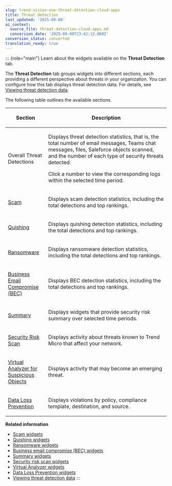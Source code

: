 ```yaml
---
slug: trend-vision-one-threat-detection-cloud-apps
title: Threat detection
last_updated: '2025-09-08'
ai_context:
  source_file: threat-detection-cloud-apps.md
  conversion_date: '2025-09-08T23:42:12.060Z'
conversion_status: converted
translation_ready: true
---
```


::: {role="main"}
Learn about the widgets available on the **Threat Detection** tab.

The **Threat Detection** tab groups widgets into different sections, each providing a different perspective about threats in your organization. You can configure how this tab displays threat detection data. For details, see [Viewing threat detection data](viewing-threat-detection-data.mdx).

The following table outlines the available sections.

<table>
<colgroup>
<col style="width: 25%" />
<col style="width: 75%" />
</colgroup>
<thead>
<tr>
<th><p>Section</p></th>
<th><p>Description</p></th>
</tr>
</thead>
<tbody>
<tr>
<td><p>Overall Threat Detections</p></td>
<td><p>Displays threat detection statistics, that is, the total number of email messages, Teams chat messages, files, Saleforce objects scanned, and the number of each type of security threats detected.</p>
<p>Click a number to view the corresponding logs within the selected time period.</p></td>
</tr>
<tr>
<td><p><a href="trend-vision-one-scam-widgets">Scam</a></p></td>
<td><p>Displays scam detection statistics, including the total detections and top rankings.</p></td>
</tr>
<tr>
<td><p><a href="trend-vision-one-quishing-widgets">Quishing</a></p></td>
<td><p>Displays quishing detection statistics, including the total detections and top rankings.</p></td>
</tr>
<tr>
<td><p><a href="trend-vision-one-ransomware-detect-widgets">Ransomware</a></p></td>
<td><p>Displays ransomware detection statistics, including the total detections and top rankings.</p></td>
</tr>
<tr>
<td><p><a href="trend-vision-one-business-email-compromise-widgets">Business Email Compromise (BEC)</a></p></td>
<td><p>Displays BEC detection statistics, including the total detections and top rankings.</p></td>
</tr>
<tr>
<td><p><a href="trend-vision-one-summary-widgets-cloud-apps">Summary</a></p></td>
<td><p>Displays widgets that provide security risk summary over selected time periods.</p></td>
</tr>
<tr>
<td><p><a href="trend-vision-one-srs-widgets-cloud-apps">Security Risk Scan</a></p></td>
<td><p>Displays activity about threats known to Trend Micro that affect your network.</p></td>
</tr>
<tr>
<td><p><a href="trend-vision-one-va-widgets-cloud-apps">Virtual Analyzer for Suspicious Objects</a></p></td>
<td><p>Displays activity that may become an emerging threat.</p></td>
</tr>
<tr>
<td><p><a href="trend-vision-one-dlp-widgets-cloud-apps">Data Loss Prevention</a></p></td>
<td><p>Displays violations by policy, compliance template, destination, and source.</p></td>
</tr>
</tbody>
</table>

**Related information**

- [Scam widgets](scam-widgets.md "Understand scam detections in your environment. Scams often involve deceptive emails designed to trick recipients into providing sensitive information or transferring money.")
- [Quishing widgets](quishing-widgets.md "Undertand quishing detections in your environment.")
- [Ransomware widgets](ransomware-detect-widgets.mdx)
- [Business email compromise (BEC) widgets](business-email-compromise-widgets.mdx)
- [Summary widgets](summary-widgets-cloud-apps.mdx)
- [Security risk scan widgets](srs-widgets-cloud-apps.mdx)
- [Virtual Analyzer widgets](va-widgets-cloud-apps.mdx)
- [Data Loss Prevention widgets](dlp-widgets-cloud-apps.mdx)
- [Viewing threat detection data](viewing-threat-detection-data.mdx)
:::
